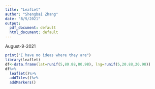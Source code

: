 ```yaml
---
title: "LeafLet"
author: "Shengbai Zhang"
date: "8/9/2021"
output:
  pdf_document: default
  html_document: default
---
```

August-9-2021
```r
print("I have no ideas where they are")
library(leaflet)
df<-data.frame(lat=runif(5,80.88,80.98), lng=runif(5,20.88,20.98))
df%>%
  leaflet()%>%
  addTiles()%>%
  addMarkers()
```
